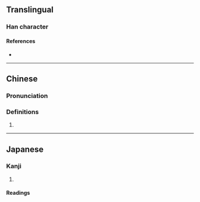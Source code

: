 {{also|畬}}
{{character info/new}}
==Translingual==

===Han character===
{{Han char|rn=102|rad=田|as=07|sn=12|four=|canj=WOMD|ids=⿰田余}}

====References====
* {{Han ref|kx=0763.140|dkj=21861|dj=1173.020|hdz=42543.010|uh=756D|ud=30061}}

----

==Chinese==
{{zh-forms}}

===Pronunciation===
{{zh-pron
|m=yú
|c=jyu4
|cat=
}}

===Definitions===
{{zh-hanzi}}

# {{rfdef|zh}}

----

==Japanese==

===Kanji===
{{ja-kanji|grade=|rs=田07}}

# {{defn|lang=ja|sort=田07}}

====Readings====
{{ja-readings|on=[[よ]] (yo)|kun=[[あらた]] (arata), [[やわらぐ]] (yawaragu), [[やきた]] (yakita)|nanori=}}
